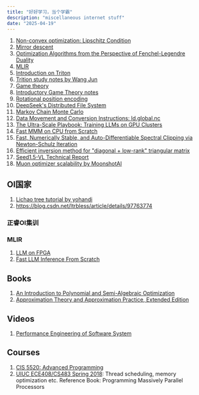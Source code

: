 ---
title: "好好学习，当个学霸"
description: "miscellaneous internet stuff"
date: "2025-04-19"
---

1. [Non-convex optimization: Lipschitz Condition](https://zhuanlan.zhihu.com/p/27554191)
2. [Mirror descent](https://zhuanlan.zhihu.com/p/34299990)
3. [Optimization Algorithms from the Perspective of Fenchel-Legendre Duality](https://zhuanlan.zhihu.com/p/34236792)
4. [MLIR](https://www.cnblogs.com/BobHuang/p/18249482)
5. [Introduction on Triton](https://www.cnblogs.com/BobHuang/p/18324040)
6. [Trition study notes by Wang Jun](https://zhuanlan.zhihu.com/p/672086654)
7. [Game theory](https://blog.csdn.net/Go_ahead1025/article/details/144112357)
8. [Introductory Game Theory notes](https://blog.csdn.net/dzc_go/article/details/120380491)
9. [Rotational position encoding](https://kexue.fm/archives/10862)
10. [DeepSeek's Distributed File System](https://maknee.github.io/blog/2025/3FS-Performance-Journal-1/)
11. [Markov Chain Monte Carlo](https://www.jeremykun.com/2015/04/06/markov-chain-monte-carlo-without-all-the-bullshit/)
12. [Data Movement and Conversion Instructions: ld.global.nc](https://docs.nvidia.com/cuda/parallel-thread-execution/index.html#data-movement-and-conversion-instructions-ld-global-nc)
13. [The Ultra-Scale Playbook: Training LLMs on GPU Clusters](https://huggingface.co/spaces/nanotron/ultrascale-playbook)
14. [Fast MMM on CPU from Scratch](https://siboehm.com/articles/22/Fast-MMM-on-CPU)
15. [Fast, Numerically Stable, and Auto-Differentiable Spectral Clipping via Newton-Schulz Iteration](https://leloykun.github.io/ponder/spectral-clipping/)
16. [Efficient inversion method for "diagonal + low-rank" triangular matrix](https://kexue.fm/archives/11072)
17. [Seed1.5-VL Technical Report](https://arxiv.org/pdf/2505.07062)
18. [Muon optimizer scalability by MoonshotAI](https://github.com/MoonshotAI/Moonlight)

## OI国家

1. [Lichao tree tutorial by yohandi](https://www.yohandi.me/blog/li-chao-tree)
2. https://blog.csdn.net/ltrbless/article/details/97763774

### 正睿OI集训

### MLIR

1. [LLM on FPGA](https://x.com/pavanjayasinha/status/1919037666428891392)
2. [Fast LLM Inference From Scratch](https://andrewkchan.dev/posts/yalm.html)


## Books
1. [An Introduction to Polynomial and Semi-Algebraic Optimization](http://cambridge.org/core/books/an-introduction-to-polynomial-and-semialgebraic-optimization/5A7C6F7E54E28CE72BA7A7F84D0858ED)
2. [Approximation Theory and Approximation Practice, Extended Edition](https://epubs.siam.org/doi/10.1137/1.9781611975949)

## Videos

1. [Performance Engineering of Software System](https://www.youtube.com/playlist?list=PLUl4u3cNGP63VIBQVWguXxZZi0566y7Wf)

## Courses

1. [CIS 5520: Advanced Programming](https://www.seas.upenn.edu/~cis5520/current/resources.html)
2. [UIUC ECE408/CS483 Spring 2018](https://www.youtube.com/playlist?list=PLRRuQYjFhpmvu5ODQoY2l7D0ADgWEcYAX): Thread scheduling, memory optimization etc. Reference Book: Programming Massively Parallel Processors
